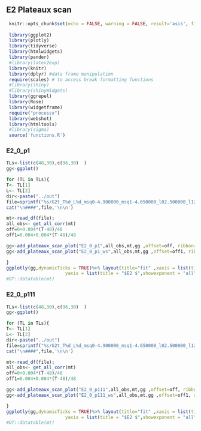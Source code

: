 ## E2 Plateaux scan


```r
 knitr::opts_chunk$set(echo = FALSE, warning = FALSE, result='asis', fig.width = 8)
 
 library(ggplot2)
 library(plotly)
 library(tidyverse)
 library(htmlwidgets)
 library(pander)
 #library(latex2exp)
 library(knitr)
 library(dplyr) #data frame manipulation
 require(scales) # to access break formatting functions
 #library(shiny)
 #library(shinyWidgets)
 library(ggrepel)
 library(Rose)
 library(widgetframe)
 require("processx")
 library(webshot)
 library(htmltools)
 #library(sigma)
 source('functions.R')
```

###  E2_0_p1

```r


TLs<-list(c(48,30),c(96,30)  )
gg<-ggplot()

for (TL in TLs){
T<- TL[1]
L<- TL[2]
dir<-paste("../out")
file=sprintf("%s/G2t_T%d_L%d_msq0-4.900000_msq1-4.650000_l02.500000_l12.500000_mu5.000000_g0.000000_rep0_scan_plateaux",dir,T,L)
cat("\n####",file,'\n\n')

mt<-read_df(file);
all_obs<- get_all_corr(mt)
off=0+0.004*(T-48)/48
off1=0.004+0.004*(T-48)/48

gg<-add_plateaux_scan_plot("E2_0_p1",all_obs,mt,gg ,offset=off, ribbon=TRUE)
gg<-add_plateaux_scan_plot("E2_0_p1_ws",all_obs,mt,gg ,offset=off1, ribbon=FALSE)

}
ggplotly(gg,dynamicTicks = TRUE)%>% layout(title="fit" ,xaxis = list(title = "tmin+0.01*tmax",showexponent = "all", exponentformat = "e" , range=c(0, 14), autorange = F  ) ,
                      yaxis = list(title = "$E2 $",showexponent = "all", exponentformat = "e", autorange = F, range=c(0.37,0.39))) %>%config(mathjax = "cdn")
#DT::datatable(mt)
```


###  E2_0_p111

```r


TLs<-list(c(48,30),c(96,30)  )
gg<-ggplot()

for (TL in TLs){
T<- TL[1]
L<- TL[2]
dir<-paste("../out")
file=sprintf("%s/G2t_T%d_L%d_msq0-4.900000_msq1-4.650000_l02.500000_l12.500000_mu5.000000_g0.000000_rep0_scan_plateaux",dir,T,L)
cat("\n####",file,'\n\n')

mt<-read_df(file);
all_obs<- get_all_corr(mt)
off=0+0.004*(T-48)/48
off1=0.004+0.004*(T-48)/48

gg<-add_plateaux_scan_plot("E2_0_p111",all_obs,mt,gg ,offset=off, ribbon=TRUE)
gg<-add_plateaux_scan_plot("E2_0_p111_ws",all_obs,mt,gg ,offset=off1, ribbon=FALSE)

}
ggplotly(gg,dynamicTicks = TRUE)%>% layout(title="fit" ,xaxis = list(title = "tmin+0.01*tmax",showexponent = "all", exponentformat = "e" , range=c(0, 14), autorange = F  ) ,
                      yaxis = list(title = "$E2 $",showexponent = "all", exponentformat = "e", autorange = F, range=c(0.5,0.55))) %>%config(mathjax = "cdn")
#DT::datatable(mt)
```
